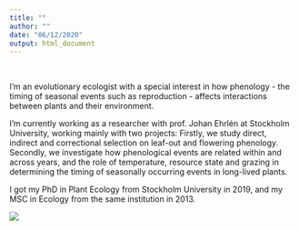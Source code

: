 ```yaml
---
title: ""
author: ""
date: "06/12/2020"
output: html_document
---
```


<br>

I'm an evolutionary ecologist with a special interest in how phenology - the timing of seasonal events such as reproduction - affects interactions between plants and their environment. 

I'm currently working as a researcher with prof. Johan Ehrlén at Stockholm University, working mainly with two projects: Firstly, we study direct, indirect and correctional selection on leaf-out and flowering phenology. Secondly, we investigate how phenological events are related within and across years, and the role of temperature, resource state and grazing in determining the timing of seasonally occurring events in long-lived plants.  

I got my PhD in Plant Ecology from Stockholm University in 2019, and my MSC in Ecology from the same institution in 2013.


![](Index_files/elsa.fogelstrom_1_mini.png)
